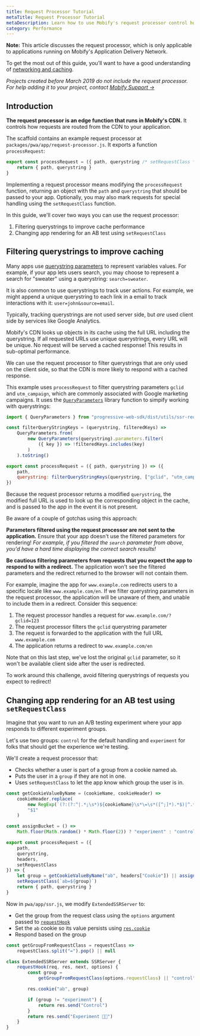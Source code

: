 ```yaml
---
title: Request Processor Tutorial
metaTitle: Request Processor Tutorial
metaDescription: Learn how to use Mobify's request processor control how requests are routed to your app.
category: Performance
---
```


<Callout type="info">

**Note:** This article discusses the request processor, which is only applicable to applications running on Mobify's Application Delivery Network.

To get the most out of this guide, you’ll want to have a good understanding of <a href="https://hpbn.co/" target="_blank">networking and caching</a>.

*Projects created before March 2019 do not include the request processor. For help adding it to your project, contact <a href="https://support.mobify.com/" target="_blank">Mobify Support →</a>*

</Callout>

## Introduction

**The request processor is an edge function that runs in Mobify's CDN.** It controls how requests are routed from the CDN to your application.

The scaffold contains an example request processor at `packages/pwa/app/request-processor.js`. It exports a function `processRequest`:

```javascript
export const processRequest = ({ path, querystring /* setRequestClass */ }) => {
    return { path, querystring }
}
```

Implementing a request processor means modifying the `processRequest` function, returning an object with the `path` and `querystring` that should be passed to your app. Optionally, you may also mark requests for special handling using the `setRequestClass` function.

In this guide, we'll cover two ways you can use the request processor:

1. Filtering querystrings to improve cache performance
2. Changing app rendering for an AB test using `setRequestClass`

## Filtering querystrings to improve caching

Many apps use [querystring parameters](https://developer.mozilla.org/en-US/docs/Web/API/URL/search) to represent variables values. For example, if your app lets users search, you may choose to represent a search for "sweater" using a querystring: `search=sweater`.

It is also common to use querystrings to track user actions. For example, we might append a unique querystring to each link in a email to track interactions with it: `user=john&source=email`.

Typically, tracking querystrings are not used server side, but _are_ used client side by services like Google Analytics.

Mobify's CDN looks up objects in its cache using the full URL including the querystring. If all requested URLs use unique querystrings, every URL will be unique. No request will be served a cached response! This results in sub-optimal performance.

We can use the request processor to filter querystrings that are only used on the client side, so that the CDN is more likely to respond with a cached response.

This example uses `processRequest` to filter querystring parameters `gclid` and `utm_campaign`, which are commonly associated with Google marketing campaigns. It uses the [`QueryParameters`](https://docs.mobify.com/progressive-web/latest/utility-functions/reference/QueryParameters.html) library function to simpify working with querystrings:

```javascript
import { QueryParameters } from "progressive-web-sdk/dist/utils/ssr-request-processing-utils"

const filterQueryStringKeys = (querystring, filteredKeys) =>
    QueryParameters.from(
        new QueryParameters(querystring).parameters.filter(
            ({ key }) => !filteredKeys.includes(key)
        )
    ).toString()

export const processRequest = ({ path, querystring }) => ({
    path,
    querystring: filterQueryStringKeys(querystring, ["gclid", "utm_campaign"])
})
```

Because the request processor returns a modified `querystring`, the modified full URL is used to look up the corresponding object in the cache, and is passed to the app in the event it is not present.

Be aware of a couple of gotchas using this approach:

**Parameters filtered using the request processor are not sent to the application.** Ensure that your app doesn't use the filtered parameters for rendering! _For example, if you filtered the `search` parameter from above, you'd have a hard time displaying the correct search results!_

**Be cautious filtering parameters from requests that you expect the app to respond to with a redirect.** The application won't see the filtered parameters and the redirect returned to the browser will not contain them.

For example, imagine the app for `www.example.com` redirects users to a specific locale like `www.example.com/en`. If we filter querystring parameters in the request processor, the application will be unaware of them, and unable to include them in a redirect. Consider this sequence:

1. The request processor handles a request for `www.example.com/?gclid=123`
2. The request processor filters the `gclid` querystring parameter
3. The request is forwarded to the application with the full URL `www.example.com`
4. The application returns a redirect to `www.example.com/en`

Note that on this last step, we've lost the original `gclid` parameter, so it won't be available client side after the user is redirected.

To work around this challenge, avoid filtering querystrings of requests you expect to redirect!

## Changing app rendering for an AB test using `setRequestClass`

Imagine that you want to run an A/B testing experiment where your app responds to different experiment groups.

Let's use two groups: `control` for the default handling and `experiment` for folks that should get the experience we're testing.

We'll create a request processor that:

- Checks whether a user is part of a group from a cookie named `ab`.
- Puts the user in a `group` if they are not in one.
- Uses `setRequestClass` to let the app know which group the user is in.

```javascript
const getCookieValueByName = (cookieName, cookieHeader) =>
    cookieHeader.replace(
        new RegExp(`(?:(?:^|.*;\s*)${cookieName}\s*\=\s*([^;]*).*$)|^.*$`, "g"),
        "$1"
    )

const assignBucket = () =>
    Math.floor(Math.random() * Math.floor(2)) ? "experiment" : "control"

export const processRequest = ({
    path,
    querystring,
    headers,
    setRequestClass
}) => {
    let group = getCookieValueByName("ab", headers["Cookie"]) || assignBucket()
    setRequestClass(`ab=${group}`)
    return { path, querystring }
}
```

Now in `pwa/app/ssr.js`, we modify `ExtendedSSRServer` to:

- Get the group from the request class using the `options` argument passed to [`requestHook`](https://docs.mobify.com/progressive-web/latest/utility-functions/reference/SSRServer.html)
- Set the `ab` cookie so its value persists using [`res.cookie`](https://expressjs.com/en/4x/api.html#res.cookie)
- Respond based on the group

```javascript
const getGroupFromRequestClass = requestClass =>
    requestClass.split("=").pop() || null

class ExtendedSSRServer extends SSRServer {
    requestHook(req, res, next, options) {
        const group =
            getGroupFromRequestClass(options.requestClass) || "control"

        res.cookie("ab", group)

        if (group != "experiment") {
            return res.send("Control")
        }
        return res.send("Experiment 🐶🧪")
    }
}
```
